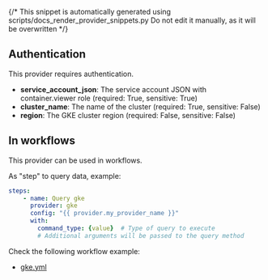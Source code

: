 {/* This snippet is automatically generated using scripts/docs_render_provider_snippets.py 
Do not edit it manually, as it will be overwritten */}

## Authentication
This provider requires authentication.
- **service_account_json**: The service account JSON with container.viewer role (required: True, sensitive: True)
- **cluster_name**: The name of the cluster (required: True, sensitive: False)
- **region**: The GKE cluster region (required: False, sensitive: False)


## In workflows

This provider can be used in workflows.


As "step" to query data, example:
```yaml
steps:
    - name: Query gke
      provider: gke
      config: "{{ provider.my_provider_name }}"
      with:
        command_type: {value}  # Type of query to execute
        # Additional arguments will be passed to the query method
```





Check the following workflow example:
- [gke.yml](https://github.com/keephq/keep/blob/main/examples/workflows/gke.yml)
